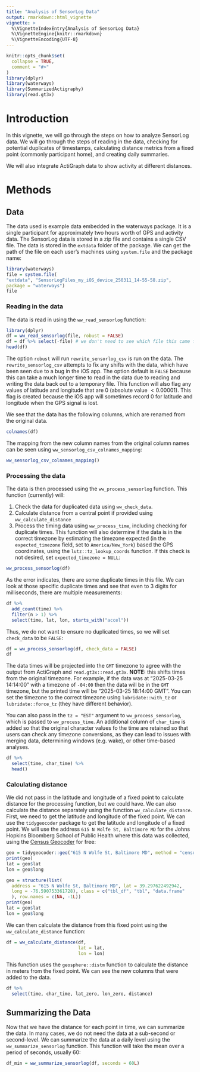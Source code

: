 ```yaml
---
title: "Analysis of SensorLog Data"
output: rmarkdown::html_vignette
vignette: >
  %\VignetteIndexEntry{Analysis of SensorLog Data}
  %\VignetteEngine{knitr::rmarkdown}
  %\VignetteEncoding{UTF-8}
---
```


```r
knitr::opts_chunk$set(
  collapse = TRUE,
  comment = "#>"
)
library(dplyr)
library(waterways)
library(SummarizedActigraphy)
library(read.gt3x)
```

  
# Introduction
In this vignette, we will go through the steps on how to analyze SensorLog data.  We will go through the steps of reading in the data, checking for potential duplicates of timestamps, calculating distance metrics from a fixed point (commonly participant home), and creating daily summaries.  
  
We will also integrate ActiGraph data to show activity at different distances.
  
# Methods
## Data
The data used is example data embedded in the waterways package. It is a single participant for approximately two hours worth of GPS and activity data. The SensorLog data is stored in a zip file and contains a single CSV file. The data is stored in the `extdata` folder of the package.  We can get the path of the file on each user's machines using `system.file` and the package name:
  
```r
library(waterways)
file = system.file(
"extdata", "SensorLogFiles_my_iOS_device_250311_14-55-58.zip",
package = "waterways")
file
```

### Reading in the data
The data is read in using the `ww_read_sensorlog` function:

```r
library(dplyr)
df = ww_read_sensorlog(file, robust = FALSE)
df = df %>% select(-file) # we don't need to see which file this came from
head(df)
```

The option `robust` will run `rewrite_sensorlog_csv` is run on the data.  The `rewrite_sensorlog_csv` attempts to fix any shifts with the data, which have been seen due to a bug in the iOS app.  The option default is `FALSE` because this can take a much longer time to read in the data due to reading and writing the data back out to a temporary file. This function will also flag any values of latitude and longitude that are 0 (absolute value $< 0.00001$).  This flag is created because the iOS app will sometimes record 0 for latitude and longitude when the GPS signal is lost. 

We see that the data has the following columns, which are renamed from the original data.  
```r
colnames(df)
```
The mapping from the new column names from the original column names can be seen using `ww_sensorlog_csv_colnames_mapping`:
```r
ww_sensorlog_csv_colnames_mapping()
```


### Processing the data
The data is then processed using the `ww_process_sensorlog` function. This function (currently) will:

1. Check the data for duplicated data using `ww_check_data`.
2. Calculate distance from a central point if provided using `ww_calculate_distance`
3. Process the timing data using `ww_process_time`, including checking for duplicate times.  This function will also determine if the data is in the correct timezone by estimating the timezone expected (in the `expected_timezone` field, set to `America/New_York`) based the GPS coordinates, using the `lutz::tz_lookup_coords` function.  If this check is not desired, set `expected_timezone = NULL`:

```r
ww_process_sensorlog(df)
```

As the error indicates, there are some duplicate times in this file. We can look at those specific duplicate times and see that even to 3 digits for milliseconds, there are multiple measurements:

```r
df %>% 
  add_count(time) %>% 
  filter(n > 1) %>% 
  select(time, lat, lon, starts_with("accel"))
```

Thus, we do not want to ensure no duplicated times, so we will set `check_data` to be `FALSE`:

```r
df = ww_process_sensorlog(df, check_data = FALSE)
df
```

The data times will be projected into the `GMT` timezone to agree with the output from ActiGraph and `read.gt3x::read.gt3x`. **NOTE:** this shifts times from the original timezone.  For example, if the data was at "2025-03-25 14:14:00" with a timezone of `-04:00` then the data will be in the `GMT` timezone, but the printed time will be "2025-03-25 18:14:00 GMT".  You can set the timezone to the correct timezone using `lubridate::with_tz` or `lubridate::force_tz` (they have different behavior).

You can also pass in the `tz = "EST"` argument to `ww_process_sensorlog`, which is passed to `ww_process_time`.  An additional column of `char_time` is added so that the original character values fo the time are retained so that users can check any timezone conversions, as they can lead to issues with merging data, determining windows (e.g. wake), or other time-based analyses.

```r
df %>% 
  select(time, char_time) %>% 
  head()
```



### Calculating distance
We did not pass in the latitude and longitude of a fixed point to calculate distance for the processing function, but we could have. We can also calculate the distance separately using the function `ww_calculate_distance`.  First, we need to get the latitude and longitude of the fixed point.  We can use the `tidygeocoder` package to get the latitude and longitude of a fixed point.  We will use the address `615 N Wolfe St, Baltimore MD` for the Johns Hopkins Bloomberg School of Public Health where this data was collected, using the [Census Geocoder](https://geocoding.geo.census.gov/geocoder/) for free:

```r
geo = tidygeocoder::geo("615 N Wolfe St, Baltimore MD", method = "census")
print(geo)
lat = geo$lat
lon = geo$long
```

```r
geo = structure(list(
  address = "615 N Wolfe St, Baltimore MD", lat = 39.297622492942, 
  long = -76.590753361728), class = c("tbl_df", "tbl", "data.frame"
  ), row.names = c(NA, -1L))
print(geo)
lat = geo$lat
lon = geo$long
```

We can then calculate the distance from this fixed point using the `ww_calculate_distance` function:

```r
df = ww_calculate_distance(df,
                           lat = lat,
                           lon = lon)
```

This function uses the `geosphere::distm` function to calculate the distance in meters from the fixed point.  We can see the new columns that were added to the data.  



```r
df %>% 
  select(time, char_time, lat_zero, lon_zero, distance)
```

## Summarizing the Data
Now that we have the distance for each point in time, we can summarize the data.  In many cases, we do not need the data at a sub-second or second-level.  We can summarize the data at a daily level using the `ww_summarize_sensorlog` function.  This function will take the mean over a period of seconds, usually 60:

```r
df_min = ww_summarize_sensorlog(df, seconds = 60L)
```

